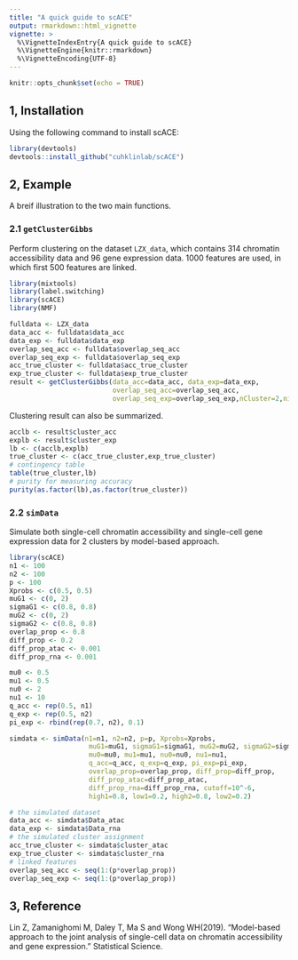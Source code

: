 ---
title: "A quick guide to scACE"
output: rmarkdown::html_vignette
vignette: >
  %\VignetteIndexEntry{A quick guide to scACE}
  %\VignetteEngine{knitr::rmarkdown}
  %\VignetteEncoding{UTF-8}
---

```{r setup, include=FALSE}
knitr::opts_chunk$set(echo = TRUE)
```

## 1, Installation
Using the following command to install scACE:

``` r
library(devtools)
devtools::install_github("cuhklinlab/scACE")
```

## 2, Example 
A breif illustration to the two main functions.

### 2.1 `getClusterGibbs` 
Perform clustering on the dataset `LZX_data`, which contains 314 chromatin accessibility data and 96 gene expression data. 1000 features are used, in which first 500 features are linked.

```{r}
library(mixtools)
library(label.switching)
library(scACE)
library(NMF)

fulldata <- LZX_data
data_acc <- fulldata$data_acc
data_exp <- fulldata$data_exp
overlap_seq_acc <- fulldata$overlap_seq_acc
overlap_seq_exp <- fulldata$overlap_seq_exp
acc_true_cluster <- fulldata$acc_true_cluster
exp_true_cluster <- fulldata$exp_true_cluster
result <- getClusterGibbs(data_acc=data_acc, data_exp=data_exp, 
                          overlap_seq_acc=overlap_seq_acc, 
                          overlap_seq_exp=overlap_seq_exp,nCluster=2,niter=1000)
```

Clustering result can also be summarized.
```{r}
acclb <- result$cluster_acc
explb <- result$cluster_exp
lb <- c(acclb,explb)
true_cluster <- c(acc_true_cluster,exp_true_cluster)
# contingency table
table(true_cluster,lb)
# purity for measuring accuracy
purity(as.factor(lb),as.factor(true_cluster))

```


### 2.2 `simData`
Simulate both single-cell chromatin accessibility and single-cell gene expression data for 2 clusters by model-based approach.
```{r}
library(scACE)
n1 <- 100
n2 <- 100
p <- 100
Xprobs <- c(0.5, 0.5)
muG1 <- c(0, 2)
sigmaG1 <- c(0.8, 0.8)
muG2 <- c(0, 2)
sigmaG2 <- c(0.8, 0.8)
overlap_prop <- 0.8
diff_prop <- 0.2
diff_prop_atac <- 0.001
diff_prop_rna <- 0.001

mu0 <- 0.5
mu1 <- 0.5
nu0 <- 2
nu1 <- 10
q_acc <- rep(0.5, n1)
q_exp <- rep(0.5, n2)
pi_exp <- rbind(rep(0.7, n2), 0.1)

simdata <- simData(n1=n1, n2=n2, p=p, Xprobs=Xprobs, 
                    muG1=muG1, sigmaG1=sigmaG1, muG2=muG2, sigmaG2=sigmaG2,
                    mu0=mu0, mu1=mu1, nu0=nu0, nu1=nu1, 
                    q_acc=q_acc, q_exp=q_exp, pi_exp=pi_exp,            
                    overlap_prop=overlap_prop, diff_prop=diff_prop, 
                    diff_prop_atac=diff_prop_atac, 
                    diff_prop_rna=diff_prop_rna, cutoff=10^-6, 
                    high1=0.8, low1=0.2, high2=0.8, low2=0.2)

# the simulated dataset
data_acc <- simdata$Data_atac
data_exp <- simdata$Data_rna
# the simulated cluster assignment
acc_true_cluster <- simdata$cluster_atac
exp_true_cluster <- simdata$cluster_rna
# linked features
overlap_seq_acc <- seq(1:(p*overlap_prop))
overlap_seq_exp <- seq(1:(p*overlap_prop))

```

## 3, Reference
Lin Z, Zamanighomi M, Daley T, Ma S and Wong WH(2019). "Model-based approach to the joint analysis of single-cell data on chromatin accessibility and gene expression." Statistical Science.
